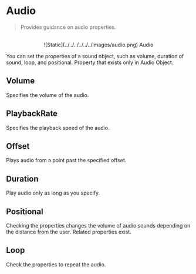 # Audio

> Provides guidance on audio properties.

<br />

<center>![Static](../../../../../../images/audio.png) Audio</center>

You can set the properties of a sound object, such as volume, duration of sound, loop, and positional. Property that exists only in Audio Object.

## Volume

Specifies the volume of the audio.

## PlaybackRate

Specifies the playback speed of the audio.

## Offset

Plays audio from a point past the specified offset.

## Duration

Play audio only as long as you specify.

## Positional

Checking the properties changes the volume of audio sounds depending on the distance from the user. Related properties exist.

## Loop

Check the properties to repeat the audio.
